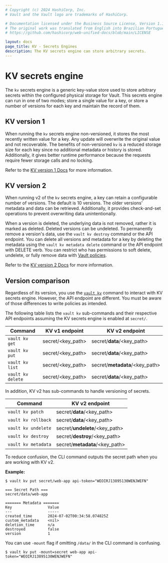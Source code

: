 ```yaml
---
# Copyright (c) 2024 HashiCorp, Inc.
# Vault and the Vault logo are trademarks of HashiCorp.

# Documentation licensed under the Business Source License, Version 1.1.
# The original work was translated from English into Brazilian Portuguese.
# https://github.com/hashicorp/web-unified-docs/blob/main/LICENSE

layout: docs
page_title: KV - Secrets Engines
description: The KV secrets engine can store arbitrary secrets.
---
```


# KV secrets engine

The `kv` secrets engine is a generic key-value store used to store arbitrary
secrets within the configured physical storage for Vault. This secrets engine
can run in one of two modes; store a single value for a key, or store a number
of versions for each key and maintain the record of them.

## KV version 1

When running the `kv` secrets engine non-versioned, it stores the most recently
written value for a key. Any update will overwrite the original value and not
recoverable. The benefits of non-versioned `kv` is a reduced storage size for
each key since no additional metadata or history is stored. Additionally, it
gives better runtime performance because the requests require fewer storage
calls and no locking.

Refer to the [KV version 1 Docs](/vault/docs/secrets/kv/kv-v1) for more
information.

## KV version 2

When running v2 of the `kv` secrets engine, a key can retain a configurable
number of versions. The default is 10 versions. The older versions' metadata and
data can be retrieved. Additionally, it provides check-and-set operations to
prevent overwriting data unintentionally.

When a version is deleted, the underlying data is not removed, rather it is
marked as deleted. Deleted versions can be undeleted. To permanently remove a
version's data, use the `vault kv destroy` command or the API endpoint. You can
delete all versions and metadata for a key by deleting the metadata using the
`vault kv metadata delete` command or the API endpoint with DELETE verb. You can
restrict who has permissions to soft delete, undelete, or fully remove data with
[Vault policies](/vault/docs/concepts/policies).

Refer to the [KV version 2 Docs](/vault/docs/secrets/kv/kv-v2) for more
information.


## Version comparison

Regardless of its version, you use the [`vault kv`](/vault/docs/commands/kv)
command to interact with KV secrets engine. However, the API endpoint are
different. You must be aware of those differences to write policies as intended.

The following table lists the `vault kv` sub-commands and their respective API
endpoints assuming the KV secrets engine is enabled at `secret/`.


| Command           | KV v1 endpoint    | KV v2 endpoint                 |
| ----------------- | ----------------- | ------------------------------ |
| `vault kv get`    | secret/<key_path> | secret/**data**/<key_path>     |
| `vault kv put`    | secret/<key_path> | secret/**data**/<key_path>     |
| `vault kv list`   | secret/<key_path> | secret/**metadata**/<key_path> |
| `vault kv delete` | secret/<key_path> | secret/**data**/<key_path>     |

In addition, KV v2 has sub-commands to handle versioning of secrets.

| Command             | KV v2 endpoint                 |
| ------------------- | ------------------------------ |
| `vault kv patch`    | secret/**data**/<key_path>     |
| `vault kv rollback` | secret/**data**/<key_path>     |
| `vault kv undelete` | secret/**undelete**/<key_path> |
| `vault kv destroy`  | secret/**destroy**/<key_path>  |
| `vault kv metadata` | secret/**metadata**/<key_path> |


To reduce confusion, the CLI command outputs the secret path when you are
working with KV v2.

**Example:**

<CodeBlockConfig hideClipboard highlight="4">

```shell-session
$ vault kv put secret/web-app api-token="WEOIRJ13895130WENJWEFN"

=== Secret Path ===
secret/data/web-app

======= Metadata =======
Key                Value
---                -----
created_time       2024-07-02T00:34:58.074825Z
custom_metadata    <nil>
deletion_time      n/a
destroyed          false
version            1
```

</CodeBlockConfig>

You can use `-mount` flag if omitting `/data/` in the CLI command is confusing.

```shell-session
$ vault kv put -mount=secret web-app api-token="WEOIRJ13895130WENJWEFN"
```
